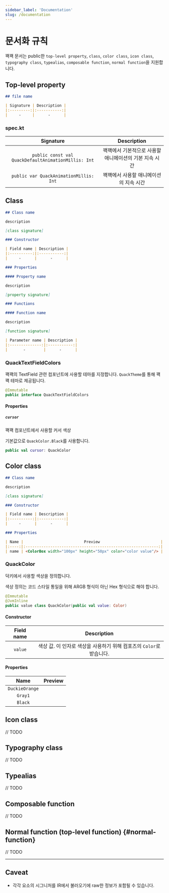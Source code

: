 ```yaml
---
sidebar_label: 'Documentation'
slug: /documentation
---
```



# 문서화 규칙

꽥꽥 문서는 public한 `top-level property`, `class`, `color class`, `icon class`, `typography class`, `typealias`, `composable function`, `normal function`을 지원합니다.

## Top-level property

```markdown
## file name

| Signature | Description |
|:---------:|:-----------:|
|     -     |      -      |
```

### spec.kt

|                      Signature                      |          Description           |
|:---------------------------------------------------:|:------------------------------:|
| `public const val QuackDefaultAnimationMillis: Int` | 꽥꽥에서 기본적으로 사용할 애니메이션의 기본 지속 시간 |
|       `public var QuackAnimationMillis: Int`        |     꽥꽥에서 사용할 애니메이션의 지속 시간      |

## Class

```markdown
## Class name

description

[class signature]

### Constructor

| Field name | Description |
|:----------:|:-----------:|
|     -      |      -      |

### Properties

#### Property name

description

[property signature]

### Functions

#### Function name

description

[function signature]

| Parameter name | Description |
|:--------------:|:-----------:|
|       -        |      -      |
```

### QuackTextFieldColors

꽥꽥의 TextField 관련 컴포넌트에 사용할 테마를 지정합니다. `QuackTheme`를 통해 꽥꽥 테마로 제공됩니다.

```kotlin
@Immutable
public interface QuackTextFieldColors
```

#### Properties

##### `cursor`

꽥꽥 컴포넌트에서 사용할 커서 색상

기본값으로 `QuackColor.Black`를 사용합니다.

```kotlin
public val cursor: QuackColor
```

## Color class

```markdown
## Class name

description

[class signature]

### Constructor

| Field name | Description |
|:----------:|:-----------:|
|     -      |      -      |

### Properties

| Name |                           Preview                           |
|:----:|:-----------------------------------------------------------:|
| name | <ColorBox width="100px" height="50px" color="color value"/> |
```

### QuackColor

덕키에서 사용할 색상을 정의합니다.

색상 정의는 코드 스타일 통일을 위해 ARGB 형식이 아닌 Hex 형식으로 해야 합니다.

```kotlin
@Immutable
@JvmInline
public value class QuackColor(public val value: Color)
```

#### Constructor

| Field name |                 Description                 |
|:----------:|:-------------------------------------------:|
|  `value`   | 색상 값. 이 인자로 색상을 사용하기 위해 컴포즈의 `Color`로 받습니다. |

#### Properties

|      Name      |                         Preview                         |
|:--------------:|:-------------------------------------------------------:|
| `DuckieOrange` | <ColorBox width="100px" height="50px" color="#FF8300"/> |
|    `Gray1`     | <ColorBox width="100px" height="50px" color="#666666"/> |
|    `Black`     | <ColorBox width="100px" height="50px" color="#222222"/> |

## Icon class

// TODO

## Typography class

// TODO

## Typealias

// TODO

## Composable function

// TODO

## Normal function (top-level function) {#normal-function}

// TODO

---

## Caveat

- 각각 요소의 시그니처를 IR에서 불러오기에 raw한 정보가 포함될 수 있습니다.